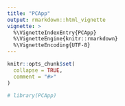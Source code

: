 ```yaml
---
title: "PCApp"
output: rmarkdown::html_vignette
vignette: >
  %\VignetteIndexEntry{PCApp}
  %\VignetteEngine{knitr::rmarkdown}
  %\VignetteEncoding{UTF-8}
---
```


```r
knitr::opts_chunk$set(
  collapse = TRUE,
  comment = "#>"
)
```

```r
# library(PCApp)
```
